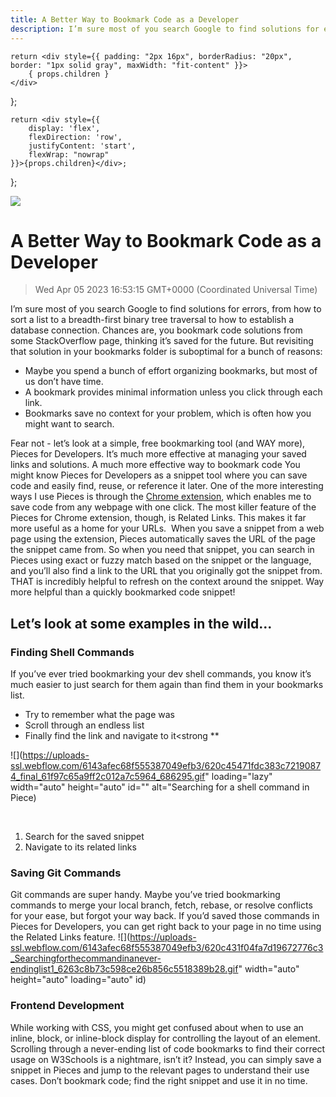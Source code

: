 ```yaml
---
title: A Better Way to Bookmark Code as a Developer
description: I’m sure most of you search Google to find solutions for errors, from how to sort a list to a breadth-first binary tree traversal to how to establish a database connection.
---
```


    return <div style={{ padding: "2px 16px", borderRadius: "20px", border: "1px solid gray", maxWidth: "fit-content" }}>
        { props.children }
    </div>
};

    return <div style={{
        display: 'flex',
        flexDirection: 'row',
        justifyContent: 'start',
        flexWrap: "nowrap"
    }}>{props.children}</div>;

};

<link rel="canonical" href="https://code.pieces.app/blog/bookmark-code-better" />

![](https://uploads-ssl.webflow.com/6143afec68f555387049efb3/62f2c2b1fde2c22afca9eaed_better-way-to-bookmark.jpg)

# A Better Way to Bookmark Code as a Developer
> Wed Apr 05 2023 16:53:15 GMT+0000 (Coordinated Universal Time)

I’m sure most of you search Google to find solutions for errors, from how to sort a list to a breadth-first binary tree traversal to how to establish a database connection.
Chances are, you bookmark code solutions from some StackOverflow page, thinking it’s saved for the future.
But revisiting that solution in your bookmarks folder is suboptimal for a bunch of reasons:

- Maybe you spend a bunch of effort organizing bookmarks, but most of us don’t have time.
- A bookmark provides minimal information unless you click through each link.
- Bookmarks save no context for your problem, which is often how you might want to search.

Fear not - let’s look at a simple, free bookmarking tool (and WAY more), Pieces for Developers. It’s much more effective at managing your saved links and solutions.
A much more effective way to bookmark code
You might know Pieces for Developers as a snippet tool where you can save code and easily find, reuse, or reference it later. One of the more interesting ways I use Pieces is through the <a href="https://chrome.google.com/webstore/detail/pieces-save-code-snippets/igbgibhbfonhmjlechmeefimncpekepm" target="_blank">Chrome extension</a>, which enables me to save code from any webpage with one click.
The most killer feature of the Pieces for Chrome extension, though, is Related Links. This makes it far more useful as a home for your URLs. &nbsp;When you save a snippet from a web page using the extension, Pieces automatically saves the URL of the page the snippet came from.
So when you need that snippet, you can search in Pieces using exact or fuzzy match based on the snippet or the language, and you’ll also find a link to the URL that you originally got the snippet from. THAT is incredibly helpful to refresh on the context around the snippet. Way more helpful than a quickly bookmarked code snippet!

## Let’s look at some examples in the wild...
### Finding Shell Commands

If you’ve ever tried bookmarking your dev shell commands, you know it’s much easier to just search for them again than find them in your bookmarks list.

- Try to remember what the page was
- Scroll through an endless list 
- Finally find the link and navigate to it<strong ‍‍**

![](https://uploads-ssl.webflow.com/6143afec68f555387049efb3/620c45471fdc383c72190874_final_61f97c65a9ff2c012a7c5964_686295.gif" loading="lazy" width="auto" height="auto" id="" alt="Searching for a shell command in Piece)

 &nbsp;&nbsp;&nbsp;&nbsp;&nbsp;&nbsp;
1. Search for the saved snippet
2. Navigate to its related links

### Saving Git Commands
Git commands are super handy. Maybe you’ve tried bookmarking commands to merge your local branch, fetch, rebase, or resolve conflicts for your ease, but forgot your way back.
If you’d saved those commands in Pieces for Developers, you can get right back to your page in no time using the Related Links feature.
![](https://uploads-ssl.webflow.com/6143afec68f555387049efb3/620c431f04fa7d19672776c3_Searchingforthecommandinanever-endinglist1_6263c8b73c598ce26b856c5518389b28.gif" width="auto" height="auto" loading="auto" id)


### Frontend Development
While working with CSS, you might get confused about when to use an inline, block, or inline-block display for controlling the layout of an element. Scrolling through a never-ending list of code bookmarks to find their correct usage on W3Schools is a nightmare, isn’t it? Instead, you can simply save a snippet in Pieces and jump to the relevant pages to understand their use cases. Don’t bookmark code; find the right snippet and use it in no time.
